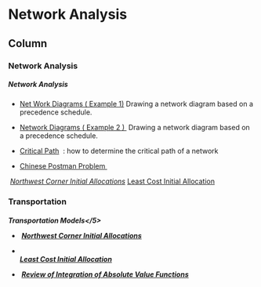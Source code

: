﻿
Network Analysis {data-navmenu="Special Topics"}
==============================================

Column {.tabset}
---------------------------------

### Network Analysis

<h5> Network Analysis</h5>

* <a title="Network Diagram" href="http://youtu.be/71twMV8IaCY" target="_blank">Net Work Diagrams ( Example 1)</a> Drawing a network diagram based on a precedence schedule.
* <a title="Network Diagrams 2" href="http://youtu.be/fQHUo6CPKAg" target="_blank">Network Diagrams ( Example 2 ) </a> Drawing a network diagram based on a precedence schedule.


* <a title="Determining the critical path" href="http://youtu.be/VcbBKap1R1w" target="_blank">Critical Path</a>  : how to determine the critical path of a network
* <a title="Chinese Postman Problem" href="http://youtu.be/fewY945je4E" target="_blank">Chinese Postman Problem </a>

* <a title="NWC Initial Allocation" href="http://youtu.be/zq_Gji4jqtM" target="_blank">Northwest Corner Initial Allocations</a>
* <a title="LC Initial Allocation" href="http://youtu.be/8X-jB-SwSPY" target="_blank">Least Cost Initial Allocation</a>



### Transportation 

<h5> Transportation Models</5>

*  <a title="North West Corner Method" href="https://www.youtube.com/embed/zq_Gji4jqtM" target="_blank">Northwest Corner Initial Allocations</a>
*  <a title="LC Initial Allocation" href="https://www.youtube.com/embed/8X-jB-SwSPY" target="_blank"><br>Least Cost Initial Allocation</a>

*  <a title="Vogel's Approximation Method" href="https://www.youtube.com/embed/V1T3WeYxNTg" target="_blank">Review of Integration of Absolute Value Functions</a>


